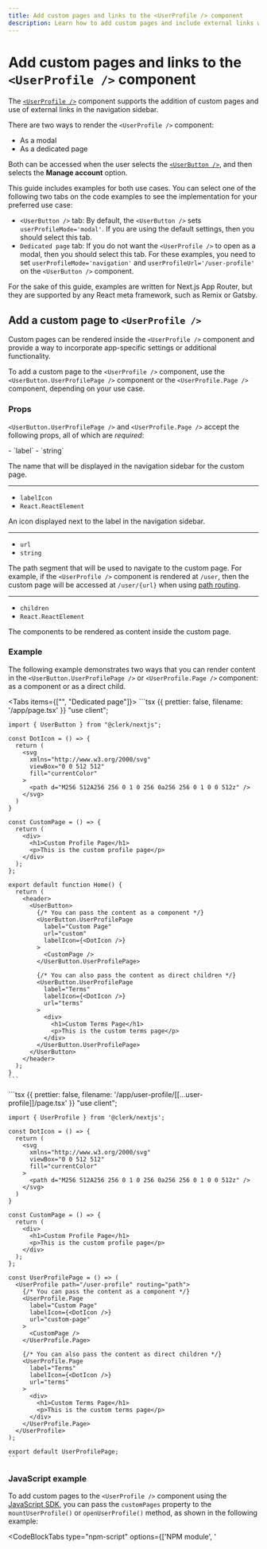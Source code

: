 ```yaml
---
title: Add custom pages and links to the <UserProfile /> component
description: Learn how to add custom pages and include external links within the navigation sidebar of the <UserProfile /> component.
---
```


# Add custom pages and links to the `<UserProfile />` component

The [`<UserProfile />`](/docs/components/user/user-profile) component supports the addition of custom pages and use of external links in the navigation sidebar.

There are two ways to render the `<UserProfile />` component:

- As a modal
- As a dedicated page

Both can be accessed when the user selects the [`<UserButton />`](/docs/components/user/user-button), and then selects the **Manage account** option.

This guide includes examples for both use cases. You can select one of the following two tabs on the code examples to see the implementation for your preferred use case:

- `<UserButton />` tab: By default, the `<UserButton />` sets `userProfileMode='modal'`. If you are using the default settings, then you should select this tab.
- `Dedicated page` tab: If you do not want the `<UserProfile />` to open as a modal, then you should select this tab. For these examples, you need to set `userProfileMode='navigation'` and `userProfileUrl='/user-profile'` on the `<UserButton />` component.

For the sake of this guide, examples are written for Next.js App Router, but they are supported by any React meta framework, such as Remix or Gatsby.

## Add a custom page to `<UserProfile />`

Custom pages can be rendered inside the `<UserProfile />` component and provide a way to incorporate app-specific settings or additional functionality.

To add a custom page to the `<UserProfile />` component, use the `<UserButton.UserProfilePage />` component or the `<UserProfile.Page />` component, depending on your use case.

### Props

`<UserButton.UserProfilePage />` and `<UserProfile.Page />` accept the following props, all of which are _required_:

<Properties>
  - `label`
  - `string`

  The name that will be displayed in the navigation sidebar for the custom page.

  ---

  - `labelIcon`
  - `React.ReactElement`

  An icon displayed next to the label in the navigation sidebar.

  ---

  - `url`
  - `string`

  The path segment that will be used to navigate to the custom page. For example, if the `<UserProfile />` component is rendered at `/user`, then the custom page will be accessed at `/user/{url}` when using [path routing](/docs/guides/routing).

  ---

  - `children`
  - `React.ReactElement`

  The components to be rendered as content inside the custom page.
</Properties>

### Example

The following example demonstrates two ways that you can render content in the `<UserButton.UserProfilePage />` or `<UserProfile.Page />` component: as a component or as a direct child.

<Tabs items={["<UserButton />", "Dedicated page"]}>
  <Tab>
    ```tsx {{ prettier: false, filename: '/app/page.tsx' }}
    "use client";

    import { UserButton } from "@clerk/nextjs";

    const DotIcon = () => {
      return (
        <svg
          xmlns="http://www.w3.org/2000/svg"
          viewBox="0 0 512 512"
          fill="currentColor"
        >
          <path d="M256 512A256 256 0 1 0 256 0a256 256 0 1 0 0 512z" />
        </svg>
      )
    }

    const CustomPage = () => {
      return (
        <div>
          <h1>Custom Profile Page</h1>
          <p>This is the custom profile page</p>
        </div>
      );
    };

    export default function Home() {
      return (
        <header>
          <UserButton>
            {/* You can pass the content as a component */}
            <UserButton.UserProfilePage
              label="Custom Page"
              url="custom"
              labelIcon={<DotIcon />}
            >
              <CustomPage />
            </UserButton.UserProfilePage>

            {/* You can also pass the content as direct children */}
            <UserButton.UserProfilePage
              label="Terms"
              labelIcon={<DotIcon />}
              url="terms"
            >
              <div>
                <h1>Custom Terms Page</h1>
                <p>This is the custom terms page</p>
              </div>
            </UserButton.UserProfilePage>
          </UserButton>
        </header>
      );
    }
    ```
  </Tab>

  <Tab>
    ```tsx {{ prettier: false, filename: '/app/user-profile/[[...user-profile]]/page.tsx' }}
    "use client";

    import { UserProfile } from '@clerk/nextjs';

    const DotIcon = () => {
      return (
        <svg
          xmlns="http://www.w3.org/2000/svg"
          viewBox="0 0 512 512"
          fill="currentColor"
        >
          <path d="M256 512A256 256 0 1 0 256 0a256 256 0 1 0 0 512z" />
        </svg>
      )
    }

    const CustomPage = () => {
      return (
        <div>
          <h1>Custom Profile Page</h1>
          <p>This is the custom profile page</p>
        </div>
      );
    };

    const UserProfilePage = () => (
      <UserProfile path="/user-profile" routing="path">
        {/* You can pass the content as a component */}
        <UserProfile.Page
          label="Custom Page"
          labelIcon={<DotIcon />}
          url="custom-page"
        >
          <CustomPage />
        </UserProfile.Page>

        {/* You can also pass the content as direct children */}
        <UserProfile.Page
          label="Terms"
          labelIcon={<DotIcon />}
          url="terms"
        >
          <div>
            <h1>Custom Terms Page</h1>
            <p>This is the custom terms page</p>
          </div>
        </UserProfile.Page>
      </UserProfile>
    );

    export default UserProfilePage;
    ```
  </Tab>
</Tabs>

### JavaScript example

To add custom pages to the `<UserProfile />` component using the [JavaScript SDK](/docs/references/javascript/overview), you can pass the `customPages` property to the `mountUserProfile()` or `openUserProfile()` method, as shown in the following example:

<CodeBlockTabs type="npm-script" options={['NPM module', '<script>']}>
  ```js {{ prettier: false, filename: 'main.js' }}
  import { Clerk } from '@clerk/clerk-js';

  // Initialize Clerk with your Clerk publishable key
  const clerk = new Clerk('{{pub_key}}');
  await clerk.load();

  document.getElementById('app').innerHTML = `
    <div id="user-profile"></div>
  `

  const userProfileDiv = document.getElementById('user-profile');

  clerk.openUserProfile(userProfileDiv, {
    customPages: [
      {
        url: "custom-page",
        label: "Custom Page",
        mountIcon: (el) => {
          el.innerHTML = "👋";
        },
        unmountIcon: (el) => {
          el.innerHTML = "";
        },
        mount: (el) => {
          el.innerHTML = `
            <h1><b>Custom Page</b></h1>
            <p>This is the content of the custom page.</p>
            `;
        },
        unmount: (el) => {
          el.innerHTML = "";
        },
      },
      {
        url: "/other-page",
        label: "Other Page",
        mountIcon: (el) => {
          el.innerHTML = "🌐";
        },
        unmountIcon: (el) => {
          el.innerHTML = "";
        },
      }
    ]
  });
  ```

  ```html {{ prettier: false, filename: 'index.html' }}
  <!-- Add a <div id="user-profile"> element to your HTML -->
  <div id="user-profile"></div>

  <!-- Initialize Clerk with your
  Clerk Publishable key and Frontend API URL -->
  <script
    async
    crossorigin="anonymous"
    data-clerk-publishable-key="{{pub_key}}"
    src="https://{{fapi_url}}/npm/@clerk/clerk-js@latest/dist/clerk.browser.js"
    type="text/javascript"
  ></script>

  <script>
    window.addEventListener("load", async function () {
      await Clerk.load();

      const userProfileDiv =
        document.getElementById('user-profile');

      Clerk.openUserProfile(userProfileDiv, {
        customPages: [
          {
            url: "custom-page",
            label: "Custom Page",
            mountIcon: (el) => {
              el.innerHTML = "👋";
            },
            unmountIcon: (el) => {
                el.innerHTML = "";
            },
            mount: (el) => {
              el.innerHTML = `
                <h1><b>Custom Page</b></h1>
                <p>This is the content of the custom page.</p>
                `;
            },
            unmount: (el) => {
              el.innerHTML = "";
            },
          },
          {
            url: "/other-page",
            label: "Other Page",
            mountIcon: (el) => {
              el.innerHTML = "🌐";
            },
            unmountIcon: (el) => {
              el.innerHTML = "";
            },
          }
        ]
      });
    });
  </script>
  ```
</CodeBlockTabs>

## Add a custom link to <code>\<UserProfile /></code>

You can add external links to the `<UserProfile />` navigation sidebar using the `<UserButton.UserProfileLink />` component or the `<UserProfile.Link />` component, depending on your use case.

### Props

`<UserButton.UserProfileLink />` and `<UserProfile.Link />` accept the following props, all of which are _required_:

<Properties>
  - `label`
  - `string`

  The name that will be displayed in the navigation sidebar for the link.

  ---

  - `labelIcon`
  - `React.ReactElement`

  An icon displayed next to the label in the navigation sidebar.

  ---

  - `url`
  - `string`

  The absolute or relative url to navigate to
</Properties>

### Example

The following example adds a link to the homepage in the navigation sidebar of the `<UserProfile />` component.

<Tabs items={["<UserButton />", "Dedicated page"]}>
  <Tab>
    ```tsx {{ prettier: false, filename: '/app/page.tsx' }}
    "use client";

    import { UserButton } from "@clerk/nextjs";

    const DotIcon = () => {
      return (
        <svg
          xmlns="http://www.w3.org/2000/svg"
          viewBox="0 0 512 512"
          fill="currentColor"
        >
          <path d="M256 512A256 256 0 1 0 256 0a256 256 0 1 0 0 512z" />
        </svg>
      )
    }

    export default function Home() {
      return (
        <header>
          <UserButton>
            <UserButton.UserProfileLink
              label="Homepage"
              url="/"
              labelIcon={<DotIcon />}
            />
          </UserButton>
        </header>
      );
    }
    ```
  </Tab>

  <Tab>
    ```tsx {{ prettier: false, filename: '/app/user-profile/[[...user-profile]]/page.tsx' }}
    "use client";

    import { UserProfile } from "@clerk/nextjs";

    const DotIcon = () => {
      return (
        <svg
          xmlns="http://www.w3.org/2000/svg"
          viewBox="0 0 512 512"
          fill="currentColor"
        >
          <path d="M256 512A256 256 0 1 0 256 0a256 256 0 1 0 0 512z" />
        </svg>
      )
    }

    const UserProfilePage = () => (
      <UserProfile path="/user-profile" routing="path">
        <UserProfile.Link
          label="Homepage"
          labelIcon={<DotIcon />}
          url="/"
        />
      </UserProfile>
    );

    export default UserProfilePage;
    ```
  </Tab>
</Tabs>

## Reorder default routes

If you want to reorder the default routes, `Account` and `Security`, set the `label` prop to `'account'` or `'security'`. This will target the existing default page and allow you to rearrange it.

Note that when reordering default routes, the first item in the navigation sidebar cannot be a `<UserButton.UserProfileLink />` or `<UserProfile.Link />` component.

<Tabs items={["<UserButton />", "Dedicated page"]}>
  <Tab>
    ```tsx {{ prettier: false, filename: '/app/page.tsx' }}
    "use client";

    import { UserButton } from "@clerk/nextjs";

    const DotIcon = () => {
      return (
        <svg
          xmlns="http://www.w3.org/2000/svg"
          viewBox="0 0 512 512"
          fill="currentColor"
        >
          <path d="M256 512A256 256 0 1 0 256 0a256 256 0 1 0 0 512z" />
        </svg>
      )
    }

    const CustomPage = () => {
      return (
        <div>
          <h1>Custom Profile Page</h1>
          <p>This is the custom profile page</p>
        </div>
      );
    };

    export default function Home() {
      return (
        <header>
          <UserButton>
            <UserButton.UserProfilePage
              label="Custom Page"
              url="custom"
              labelIcon={<DotIcon />}
            >
              <CustomPage />
            </UserButton.UserProfilePage>
            <UserButton.UserProfileLink
              label="Homepage"
              url="/"
              labelIcon={<DotIcon />}
            />
            <UserButton.UserProfilePage label="account" />
            <UserButton.UserProfilePage label="security" />
          </UserButton>
        </header>
      );
    }
    ```
  </Tab>

  <Tab>
    The first page in the list will always be rendered under the root path defined with the `path` prop. Its `url` prop will be ignored.

    In the following example, `path` is set to `/user-profile`, so the `<CustomPage />` is rendered under the `/user-profile` path.

    ```tsx {{ prettier: false, filename: '/app/user-profile/[[...user-profile]]/page.tsx' }}
    "use client";

    import { UserProfile } from "@clerk/nextjs";

    const DotIcon = () => {
      return (
        <svg
          xmlns="http://www.w3.org/2000/svg"
          viewBox="0 0 512 512"
          fill="currentColor"
        >
          <path d="M256 512A256 256 0 1 0 256 0a256 256 0 1 0 0 512z" />
        </svg>
      )
    }

    const CustomPage = () => {
      return (
        <div>
          <h1>Custom Profile Page</h1>
          <p>This is the custom profile page</p>
        </div>
      );
    };

    const UserProfilePage = () => (
      <UserProfile path="/user-profile" routing="path">
        <UserProfile.Page
          label="Custom Page"
          url="custom"
          labelIcon={<DotIcon />}
        >
          <CustomPage />
        </UserProfile.Page>
        <UserProfile.Link
          label="Homepage"
          url="/"
          labelIcon={<DotIcon />}
        />
        <UserProfile.Page label="account" />
        <UserProfile.Page label="security" />
      </UserProfile>
    );

    export default UserProfilePage;
    ```
  </Tab>
</Tabs>

With the above example, the `<UserProfile />` navigation sidebar will be in the following order:

1. Custom Page
1. Homepage
1. Account
1. Security
